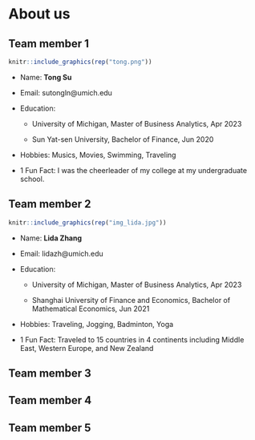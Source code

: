 # About us

## Team member 1

```r
knitr::include_graphics(rep("tong.png"))
```

- Name: **Tong Su**

- Email: sutongln@umich.edu

- Education:

  + University of Michigan, Master of Business Analytics, Apr 2023

  + Sun Yat-sen University, Bachelor of Finance, Jun 2020

- Hobbies: Musics, Movies, Swimming, Traveling

- 1 Fun Fact: I was the cheerleader of my college at my undergraduate school.

## Team member 2

```r
knitr::include_graphics(rep("img_lida.jpg"))
```

- Name: **Lida Zhang**

- Email: lidazh@umich.edu

- Education:

  + University of Michigan, Master of Business Analytics, Apr 2023

  + Shanghai University of Finance and Economics, Bachelor of Mathematical Economics, Jun 2021

- Hobbies: Traveling, Jogging, Badminton, Yoga

- 1 Fun Fact: Traveled to 15 countries in 4 continents including Middle East, Western Europe, and New Zealand

## Team member 3


## Team member 4


## Team member 5